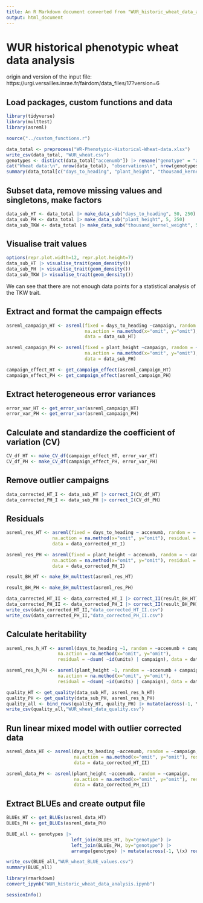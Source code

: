 ```yaml
---
title: An R Markdown document converted from "WUR_historic_wheat_data_analysis.ipynb"
output: html_document
---
```


# WUR historical phenotypic wheat data analysis
origin and version of the input file: https://urgi.versailles.inrae.fr/fairdom/data_files/17?version=6

## Load packages, custom functions and data

```r
library(tidyverse)
library(multtest)
library(asreml)

source("../custom_functions.r")
```

```r
data_total <- preprocess("WR-Phenotypic-Historical-Wheat-data.xlsx")
write_csv(data_total, "WUR_wheat.csv")
genotypes <- distinct(data_total["accenumb"]) |> rename("genotype" = "accenumb")
cat("Wheat data:\n", nrow(data_total), "observations\n", nrow(genotypes), "genotypes\n", nrow(distinct(data_total["campaign"])), "campaigns\n\n")
summary(data_total[c("days_to_heading", "plant_height", "thousand_kernel_weight")])
```

## Subset data, remove missing values and singletons, make factors

```r
data_sub_HT <- data_total |> make_data_sub("days_to_heading", 50, 250)
data_sub_PH <- data_total |> make_data_sub("plant_height", 5, 250)
data_sub_TKW <- data_total |> make_data_sub("thousand_kernel_weight", 5, 100)
```

## Visualise trait values 

```r
options(repr.plot.width=12, repr.plot.height=7)
data_sub_HT |> visualise_trait(geom_density())
data_sub_PH |> visualise_trait(geom_density())
data_sub_TKW |> visualise_trait(geom_density())
```

We can see that there are not enough data points for a statistical analysis of the TKW trait.

## Extract and format the campaign effects

```r
asreml_campaign_HT <- asreml(fixed = days_to_heading ~campaign, random = ~accenumb, 
                             na.action = na.method(x="omit", y="omit"), residual = ~dsum(~id(units) | campaign),
                             data = data_sub_HT)
```

```r
asreml_campaign_PH <- asreml(fixed = plant_height ~campaign, random = ~accenumb,
                             na.action = na.method(x="omit", y="omit"), residual = ~dsum(~id(units) | campaign), 
                             data = data_sub_PH)
```

```r
campaign_effect_HT <- get_campaign_effect(asreml_campaign_HT)
campaign_effect_PH <- get_campaign_effect(asreml_campaign_PH)
```

## Extract heterogeneous error variances

```r
error_var_HT <- get_error_var(asreml_campaign_HT)
error_var_PH <- get_error_var(asreml_campaign_PH)
```

## Calculate and standardize the coefficient of variation (CV)

```r
CV_df_HT <- make_CV_df(campaign_effect_HT, error_var_HT)
CV_df_PH <- make_CV_df(campaign_effect_PH, error_var_PH)
```

## Remove outlier campaigns

```r
data_corrected_HT_I <- data_sub_HT |> correct_I(CV_df_HT)
data_corrected_PH_I <- data_sub_PH |> correct_I(CV_df_PH)
```

## Residuals

```r
asreml_res_HT <- asreml(fixed = days_to_heading ~ accenumb, random = ~ campaign,
                 na.action = na.method(x="omit", y="omit"), residual = ~dsum(~id(units) | campaign), 
                 data = data_corrected_HT_I)
```

```r
asreml_res_PH <- asreml(fixed = plant_height ~ accenumb, random = ~ campaign, 
                 na.action = na.method(x="omit", y="omit"), residual = ~dsum(~id(units) | campaign), 
                 data = data_corrected_PH_I)
```

```r
result_BH_HT <- make_BH_multtest(asreml_res_HT)
```

```r
result_BH_PH <- make_BH_multtest(asreml_res_PH)
```

```r
data_corrected_HT_II <- data_corrected_HT_I |> correct_II(result_BH_HT)
data_corrected_PH_II <- data_corrected_PH_I |> correct_II(result_BH_PH)
write_csv(data_corrected_HT_II,"data_corrected_HT_II.csv")
write_csv(data_corrected_PH_II,"data_corrected_PH_II.csv")
```

## Calculate heritability

```r
asreml_res_h_HT <- asreml(days_to_heading ~1, random = ~accenumb + campaign, 
                   na.action = na.method(x="omit", y="omit"), 
                   residual = ~dsum( ~id(units) | campaign), data = data_corrected_HT_II)
```

```r
asreml_res_h_PH <- asreml(plant_height ~1, random = ~accenumb + campaign, 
                   na.action = na.method(x="omit", y="omit"), 
                   residual = ~dsum( ~id(units) | campaign), data = data_corrected_PH_II)
```

```r
quality_HT <- get_quality(data_sub_HT, asreml_res_h_HT)
quality_PH <- get_quality(data_sub_PH, asreml_res_h_PH)
quality_all <- bind_rows(quality_HT, quality_PH) |> mutate(across(-1, \(x) round(x, 3)))
write_csv(quality_all,"WUR_wheat_data_quality.csv")
```

## Run linear mixed model with outlier corrected data

```r
asreml_data_HT <- asreml(days_to_heading ~accenumb, random = ~campaign, 
                         na.action = na.method(x="omit", y="omit"), residual = ~dsum(~id(units) | campaign), 
                         data = data_corrected_HT_II)
```

```r
asreml_data_PH <- asreml(plant_height ~accenumb, random = ~campaign, 
                         na.action = na.method(x="omit", y="omit"), residual = ~dsum(~id(units) | campaign), 
                         data = data_corrected_PH_II)
```

## Extract BLUEs and create output file

```r
BLUEs_HT <- get_BLUEs(asreml_data_HT)
BLUEs_PH <- get_BLUEs(asreml_data_PH)

BLUE_all <- genotypes |> 
                        left_join(BLUEs_HT, by="genotype") |> 
                        left_join(BLUEs_PH, by="genotype") |> 
                        arrange(genotype) |> mutate(across(-1, \(x) round(x, 2)))

write_csv(BLUE_all,"WUR_wheat_BLUE_values.csv")
summary(BLUE_all)
```

```r
library(rmarkdown)
convert_ipynb("WUR_historic_wheat_data_analysis.ipynb")
```

```r
sessionInfo()
```

